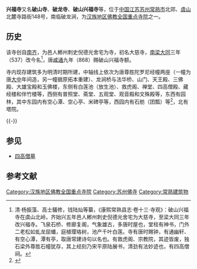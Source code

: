 {{Otheruses|興福寺|subject=位于[[江苏省|江苏]][[苏州市|苏州]][[常熟市|常熟市]][[虞山_(常熟)|虞山]]的兴福寺|other=同名或類似名的其它條目描述}}
{{文物保护单位
| 级别 = 省级
| 省区市 = 江苏省
| 名称 = 兴福寺
| 图片 = [[File:Xingfu_Temple_in_Changshu_11_2014-10.jpg|260px]]<br><small>山门，2014年10月</small>
| 编号 = 291（第四批）
| 分类 = 古建筑及历史纪念建筑物
| 时代 = 宋、明、清
| 所在 = [[苏州市|苏州市]][[常熟市|常熟市]]
| 登录 = 1995年4月
}}

'''兴福寺'''又名'''破山寺'''、'''破龙寺'''、'''破山兴福寺'''等，位于[[中国|中国]][[江苏省|江苏]][[苏州市|苏州]][[常熟市|常熟市]]北郊、[[虞山_(常熟)|虞山]]北麓寺路街148号，南临破龙涧，为[[汉族地区佛教全国重点寺院|汉族地区佛教全国重点寺院]]之一。

==历史==
该寺创自[[南齐|南齐]]，为邑人郴州刺史倪德光舍宅为寺，初名大慈寺，[[南梁|南梁]][[大同_(南梁)|大同]]三年（537）改今名<ref>清·杨振藻、高士鸃修，钱陆灿等纂，《康熙常熟县志·卷十三·寺观》：破山兴福寺在虞山北岭，齐始兴五年邑人郴州刺史倪德光舍宅为大慈寺，至梁大同三年改兴福寺。飞泉石桥、修廊复阁，气象雄古，多唐时屋也，堂柱有神书，门外二老松如虬龙屈蟠，庭植璎珞树，池产千叶白莲。寺有唐时赐钟，有通幽轩、有空心潭，潭有亭，取唐常建诗句以名也。有救虎阁、宗教院，其迹皆废，独石梁外尊胜石幢犹存，其上经刻乃宋平原陆展书，清劲有法妙迹也，有四高僧祠。</ref>，唐[[咸通|咸通]]九年（868）赐破山兴福寺额。

寺内现存建筑多为明清时期所建，中轴线上依次为唐尊胜陀罗尼经幢两座（一幢为唐[[大中_(唐朝)|大中]]年间造，另一幢据原拓本重建）、龙涧桥与法华桥、山门、天王殿、三佛殿、大雄宝殿和玉佛楼，东侧有白莲池（放生池）、救虎阁、禅堂、四高僧殿、藏经楼和伴竹楼等，西侧有普照堂、斋堂、五观堂、观音殿和文殊殿等，东西有园林，其中东园内有空心潭、空心亭、米碑亭等，西园内有石舫（团瓢）等<ref>{{cite web|url=http://www.changshu.gov.cn/zgcs/InfoDetail/?InfoID=3fa5d313-dd9c-4a19-904b-8f1dc53dd6f2&CategoryNum=001002012|title=《江苏省级文物保护单位》|accessdate=2016-12-28|work=|publisher=常熟市政府|archive-date=2019-06-11|archive-url=https://web.archive.org/web/20190611150745/http://www.changshu.gov.cn/zgcs/InfoDetail/?InfoID=3fa5d313-dd9c-4a19-904b-8f1dc53dd6f2&CategoryNum=001002012|dead-url=no}}</ref>，北有塔院。

{{Quote box|width=40%|align=left|quote=清晨入古寺，初日照高林。曲径通幽处，禅房花木深；<br/>山光悦鸟性，潭影空人心。万籁此俱寂，但余钟磬音。|source=唐·[[常建|常建]]《题破山寺后禅院》}}
{{-}}
== 参见 ==
*[[四高僧墓|四高僧墓]]

==参考文献==
{{reflist|2}}

{{commons category|Xingfu Temple in Changshu}}
{{China-buddhism-temple}}
{{苏州市境内的江苏省文物保护单位}}
[[Category:汉族地区佛教全国重点寺院|Category:汉族地区佛教全国重点寺院]]
[[Category:苏州佛寺|Category:苏州佛寺]]
[[Category:常熟建筑物|Category:常熟建筑物]]